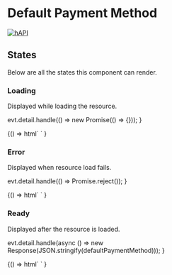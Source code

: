 
<Meta title="Cards / Payment Method" component="foxy-payment-method-card" />

# Default Payment Method

[![hAPI](https://img.shields.io/badge/hAPI-default__payment__method-green.svg)](https://api.foxycart.com/rels/default_payment_method)

## States

Below are all the states this component can render.

### Loading

Displayed while loading the resource.

  evt.detail.handle(() => new Promise(() => {}));
}

<Canvas>
  <Story name="Loading">
    {() =>
      html`
        <foxy-payment-method-card
          class="rounded-lg overflow-hidden mx-auto"
          style="max-width: 320px"
          href="https://api.foxycart.com/customers/8/default_payment_method"
          @request=${handleRequestWithLoading}
        >
        </foxy-payment-method-card>
      `
    }
  </Story>
</Canvas>

### Error

Displayed when resource load fails.

  evt.detail.handle(() => Promise.reject());
}

<Canvas>
  <Story name="Error">
    {() =>
      html`
        <foxy-payment-method-card
          class="rounded-lg overflow-hidden mx-auto"
          style="max-width: 320px"
          href="https://api.foxycart.com/customers/8/default_payment_method"
          @request=${handleRequestWithError}
        >
        </foxy-payment-method-card>
      `
    }
  </Story>
</Canvas>

### Ready

Displayed after the resource is loaded.

  evt.detail.handle(async () => new Response(JSON.stringify(defaultPaymentMethod)));
}

<Canvas>
  <Story name="Ready">
    {() =>
      html`
        <foxy-payment-method-card
          class="rounded-lg overflow-hidden mx-auto"
          style="max-width: 320px"
          href="https://api.foxycart.com/customers/8/default_payment_method"
          @request=${handleRequestWithSuccess}
        >
        </foxy-payment-method-card>
      `
    }
  </Story>
</Canvas>
